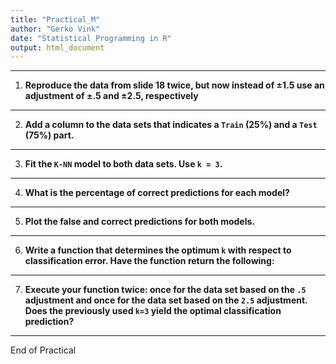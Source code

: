 ```yaml
---
title: "Practical_M"
author: "Gerko Vink"
date: "Statistical Programming in R"
output: html_document
---
```


---

1. **Reproduce the data from slide 18 twice, but now instead of $\pm 1.5$ use an adjustment of $\pm .5$ and $\pm 2.5$, respectively**

---

2. **Add a column to the data sets that indicates a `Train` (25%) and a `Test` (75%) part.**

---

3. **Fit the `K-NN` model to both data sets. Use `k = 3`.**

---

4. **What is the percentage of correct predictions for each model?**

---

5. **Plot the false and correct predictions for both models.**

---

6. **Write a function that determines the optimum `k` with respect to classification error. Have the function return the following:**

---

7. **Execute your function twice: once for the data set based on the `.5` adjustment and once for the data set based on the `2.5` adjustment. Does the previously used `k=3` yield the optimal classification prediction?**

---

End of Practical


